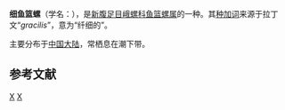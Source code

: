 {{Speciesbox
| taxon = Nassaria gracilis
| display_parents = 5
| authority = G.B.Sowerby Iii, 1902
}}

'''细鱼篮螺'''（学名：''{{lang|la|Nassaria gracilis}}''），是[[新腹足目|新腹足目]][[峨螺科|峨螺科]][[鱼篮螺属|鱼篮螺属]]的一种{{r|shell_6190}}。其[[种加词|种加词]]来源于拉丁文“''gracilis''”，意为“纤细的”。

主要分布于[[中国大陆|中国大陆]]，常栖息在潮下带{{r|shell_6190}}。

==参考文献==
{{reflist|refs=
<ref name="shell_6190">{{cite web|url=http://shell.sinica.edu.tw/chinese/shellbase_detail.php?science_no=6190|title=国际贝库：细鱼兰螺|publisher=台湾贝类资料库|accessdate=2009-08-11|archive-date=2017-08-15|archive-url=https://web.archive.org/web/20170815025345/http://shell.sinica.edu.tw/chinese/shellbase_detail.php?science_no=6190|dead-url=no}}</ref>
}}
{{Taxonbar|from=Q6967377}}

[[Category:鱼篮螺属|X]]
[[Category:1902年描述的动物|X]]